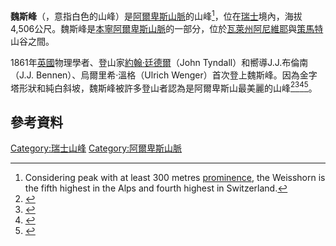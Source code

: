 {{Infobox mountain
| Name = 魏斯峰
| Photo = Alps.jpg
| Caption = 魏斯峰東北山景
| Elevation = {{convert|4506|m|ft|0}}
| elevation_ref =
| Prominence = {{convert|1235|m|ft|0}}
| prominence_ref = <ref>[[Swisstopo|Swisstopo]] map (the Furggjoch is the key col at 3,271 metres)</ref>
| Parent peak = [[羅莎峰|羅莎峰]]
| Translation = white peak/mountain
| pushpin_map = Switzerland
| pushpin_map_caption = 魏斯峰在瑞士的位置
| lat_d  = 46 | lat_m  = 06 | lat_s  = 06 | lat_NS  = N
| long_d =  7 | long_m = 42 | long_s = 58 | long_EW = E
| region_code = CH
| Location = {{瑞士}}[[瓦萊州|瓦萊州]]
| Range = [[本寧阿爾卑斯山脈|本寧阿爾卑斯山脈]]
| coordinates_ref =
| Topographic map = {{tsl|en|Swisstopo|Swisstopo}} 1328 Randa
| First ascent = 1861年8月19日<br />[[約翰·廷德爾|約翰·廷德爾]]（John Tyndall）與嚮導J.J. Bennen、Ulrich Wenger
| Easiest route = 岩／雪／冰攀
}}

'''魏斯峰'''（{{lang-de|Weisshorn}}，意指白色的山峰）是[[阿爾卑斯山脈|阿爾卑斯山脈]]的山峰<ref>Considering peak with at least 300 metres [[Topographic_prominence|prominence]], the Weisshorn is the fifth highest in the Alps and fourth highest in Switzerland.</ref>，位在[[瑞士|瑞士]]境內，海拔4,506公尺。魏斯峰是[[本寧阿爾卑斯山脈|本寧阿爾卑斯山脈]]的一部分，位於[[瓦萊州|瓦萊州]][[阿尼維耶|阿尼維耶]]與[[策馬特|策馬特]]山谷之間。

1861年[[英國|英國]]物理學者、登山家[[約翰·廷德爾|約翰·廷德爾]]（John Tyndall）和嚮導J.J.布倫南（J.J. Bennen）、烏爾里希·溫格（Ulrich Wenger）首次登上魏斯峰。因為金字塔形狀和純白斜坡，魏斯峰被許多登山者認為是阿爾卑斯山最美麗的山峰<ref>{{cite book |last=Williams |first=Cicely |date=1964 |title=Zermatt Saga |url=https://books.google.ch/books?id=APkQAQAAIAAJ |location= |publisher=[[George_Allen_and_Unwin|George Allen and Unwin]] |page=104 |isbn=}}</ref><ref>{{cite book |last=Sharp |first=Hilary |date=2015 |title=Tour of Monte Rosa: A Trekker's Guide |url=https://books.google.ch/books?id=o415BgAAQBAJ |location= |publisher=[[Cicerone_(publisher)|Cicerone]] |page=154 |isbn=}}</ref><ref>{{cite book |last=Morell |first=John |date=1867 |title=Scientific Guide to Switzerland |url=https://books.google.ch/books?id=R55YAAAAcAAJ |location= |publisher=[[Smith,_Elder_and_Company|Smith, Elder and Company]] |page=14 |isbn=}}</ref><ref>{{cite journal |last=Goodfellow |first=Basil |last2= |first2= |date=1952 |title=The Weisshorn Horseshoe |url=http://www.alpinejournal.org.uk/Contents/Contents_1952_files/AJ58%201952%20465-468%20Goodfellow%20Weisshorn.pdf |journal=[[Alpine_Journal|Alpine Journal]] |publisher=[[Alpine_Club_(UK)|Alpine Club]] |volume=58 |issue= |pages=465–68 |doi= |access-date=28 September 2015}}</ref>。

== 參考資料 ==
{{reflist|35em}}

[[Category:瑞士山峰|Category:瑞士山峰]]

[[Category:阿爾卑斯山脈|Category:阿爾卑斯山脈]]